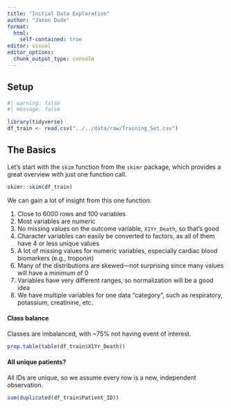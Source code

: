 ```yaml
---
title: "Initial Data Exploration"
author: "Jason Dude"
format: 
  html:
    self-contained: true
editor: visual
editor_options: 
  chunk_output_type: console
---
```


## Setup

```r
#| warning: false
#| message: false

library(tidyverse)
df_train <- read.csv("../../data/raw/Training_Set.csv")
```

## The Basics

Let's start with the `skim` function from the `skimr` package, which provides a great overview with just one function call.

```r
skimr::skim(df_train)
```

We can gain a lot of insight from this one function:

1.  Close to 6000 rows and 100 variables
2.  Most variables are numeric
3.  No missing values on the outcome variable, `X1Yr_Death`, so that's good
4.  Character variables can easily be converted to factors, as all of them have 4 or less unique values
5.  A lot of missing values for numeric variables, especially cardiac blood biomarkers (e.g., troponin)
6.  Many of the distributions are skewed---not surprising since many values will have a minimum of 0
7.  Variables have very different ranges, so normalization will be a good idea
8.  We have multiple variables for one data "category", such as respiratory, potassium, creatinine, etc. 

#### Class balance

Classes are imbalanced, with \~75% not having event of interest.

```r
prop.table(table(df_train$X1Yr_Death))
```

#### All unique patients?

All IDs are unique, so we assume every row is a new, independent observation.

```r
sum(duplicated(df_train$Patient_ID))
```
